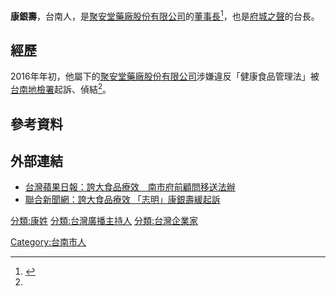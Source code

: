 {{Infobox person
| 前綴尊稱   = 
| 姓名       = 康銀壽
| 後綴尊稱   = 
| 圖像       = No free image man (zh)2.svg
| 圖像大小   = 250px
| 圖像替代   = 
| 圖像說明   = 
| 原文名     = 
| 語系       = 
| 讀音       = 
| 羅馬拼音   = Kāng Yín Shòu
| 英文名     = 
| 字         = 
| 號         = 
| 本名       = 
| 性別       = 男
| 出生名     = 
| 出生日期   = 
| 出生地點   = 
| 受洗       = 
| 失蹤日期   = 
| 失蹤地點   = 
| 失蹤情況   = 
| 逝世日期   = 
| 逝世地點   = 
| 死因       = 
| 遺體發現地 = 
| 墓地       = 
| 墓地坐標   = 
| 紀念建築   = 
| 居住地     = 
| 國籍       = {{ROC}}
| 別名       = 志明<ref name="zhiming">[http://www.appledaily.com.tw/realtimenews/article/new/20160821/933125/ 台灣蘋果日報：電台誇張賣藥　南市府前顧問起訴]</ref>
| 籍貫       = 
| 民族       = 
| 語言       = [[國語、台語|國語、台語]]
| 公民權     = 
| 教育程度   = 
| 母校       = 
| 職業       = [[商人、廣播主持人|商人、廣播主持人]]
| 活躍時期   = 
| 年代       = 
| 僱主       = 
| 組織       = 
| 機構       = [[聚安堂藥廠股份有限公司|聚安堂藥廠股份有限公司]]
| 知名原因   = 
| 研究領域   = 
| 知名作品   = 
| 風格       = 
| 家鄉       = 
| 薪金       = 
| 淨資產     = 
| 身高       = 
| 體重       = 
| 髮色       = 
| 瞳色       = 
| 三圍       = 
| 電視節目   = 
| 頭銜       = 
| 頭銜時期   = 
| 前任       = 
| 繼任       = 
| 政黨       = 
| 政治運動   = 
| 競爭者     = 
| 董事會     = 
| 宗教信仰   = 
| 宗派       = 
| 刑事起訴   = 
| 刑事處罰   = 
| 刑事狀況   = 
| 配偶       = 
| 伴侶       = 
| 兒女       = 
| 父母       = 
| 親屬       = 
| 家族成員   = 
| 呼號       = 
| 獲獎       = 
| 網站       = 
| 經歷       = 
| module     = 
| module2    = 
| module3    = 
| module4    = 
| module5    = 
| module6    = 
| 受影響於   = 
| 影響於     = 
| 簽名       = 
| 簽名大小   = 
| 簽名替代   = 
| 腳註       = 
}}
'''康銀壽'''，台南人，是[[聚安堂藥廠股份有限公司|聚安堂藥廠股份有限公司]]的[[董事長|董事長]]<ref>{{Cite web |url=http://datagovtw.com/company.php?id=73695288 |title=資料臺灣：聚安堂藥廠股份有限公司 |access-date=2017-03-06 |archive-date=2020-09-30 |archive-url=https://web.archive.org/web/20200930194855/http://datagovtw.com/company.php?id=73695288 }}</ref>，也是[[府城之聲|府城之聲]]的台長。

== 經歷 ==
2016年年初，他屬下的[[聚安堂藥廠股份有限公司|聚安堂藥廠股份有限公司]]涉嫌違反「健康食品管理法」被[[台灣台南地方法院檢察署|台南地檢署]]起訴、偵結<ref name="zhiming"/>。

== 參考資料 ==
{{Reflist}}

== 外部連結 ==
* [http://www.appledaily.com.tw/realtimenews/article/new/20160107/769663/ 台灣蘋果日報：誇大食品療效　南市府前顧問移送法辦] {{Wayback|url=http://www.appledaily.com.tw/realtimenews/article/new/20160107/769663/ |date=20160622092229 }}
* [https://udn.com/news/story/7318/1910077 聯合新聞網：誇大食品療效 「志明」康銀壽緩起訴] {{Wayback|url=https://udn.com/news/story/7318/1910077 |date=20200921012441 }}

{{臺灣商業人物小作品}}

[[分類:康姓|分類:康姓]]
[[分類:台灣廣播主持人|分類:台灣廣播主持人]]
[[分類:台灣企業家|分類:台灣企業家]]
[[Category:台南市人|Category:台南市人]]